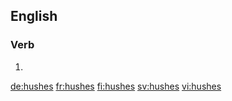 ==English==

===Verb===
{{head|en|verb form}}

# {{en-third-person singular of|hush}}

[[de:hushes]]
[[fr:hushes]]
[[fi:hushes]]
[[sv:hushes]]
[[vi:hushes]]